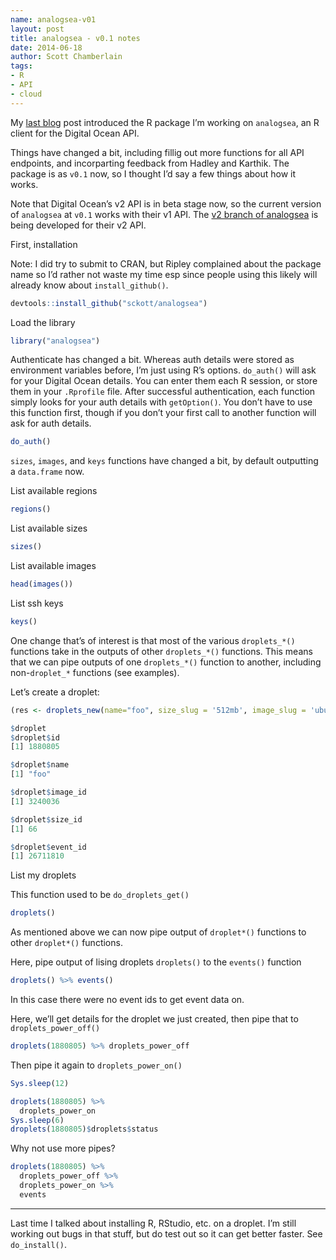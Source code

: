 ```yaml
---
name: analogsea-v01
layout: post
title: analogsea - v0.1 notes
date: 2014-06-18
author: Scott Chamberlain
tags:
- R
- API
- cloud
---
```



My [last blog ](http://recology.info/2014/05/analogsea/) post introduced the R package I'm working on `analogsea`, an R client for the Digital Ocean API. 

Things have changed a bit, including fillig out more functions for all API endpoints, and incorparting feedback from Hadley and Karthik. The package is as `v0.1` now, so I thought I'd say a few things about how it works. 

Note that Digital Ocean's v2 API is in beta stage now, so the current version of `analogsea` at `v0.1` works with their v1 API. The [v2 branch of analogsea](https://github.com/sckott/analogsea/tree/v2) is being developed for their v2 API.

First, installation

Note: I did try to submit to CRAN, but Ripley complained about the package name so I'd rather not waste my time esp since people using this likely will already know about `install_github()`.

```r
devtools::install_github("sckott/analogsea")
```

Load the library

```r
library("analogsea")
```

Authenticate has changed a bit. Whereas auth details were stored as environment variables before, I'm just using R's options. `do_auth()` will ask for your Digital Ocean details. You can enter them each R session, or store them in your `.Rprofile` file. After successful authentication, each function simply looks for your auth details with `getOption()`.  You don't have to use this function first, though if you don't your first call to another function will ask for auth details. 

```r
do_auth()
```

`sizes`, `images`, and `keys` functions have changed a bit, by default outputting a `data.frame` now. 

List available regions

```r
regions()
```

List available sizes

```r
sizes()
```

List available images

```r
head(images())
```

List ssh keys

```r
keys()
```

One change that's of interest is that most of the various `droplets_*()` functions take in the outputs of other `droplets_*()` functions. This means that we can pipe outputs of one `droplets_*()` function to another, including non-`droplet_*` functions (see examples). 

Let's create a droplet:

```r
(res <- droplets_new(name="foo", size_slug = '512mb', image_slug = 'ubuntu-14-04-x64', region_slug = 'sfo1', ssh_key_ids = 89103))
```

```r
$droplet
$droplet$id
[1] 1880805

$droplet$name
[1] "foo"

$droplet$image_id
[1] 3240036

$droplet$size_id
[1] 66

$droplet$event_id
[1] 26711810
```

List my droplets

This function used to be `do_droplets_get()`

```r
droplets()
```

As mentioned above we can now pipe output of `droplet*()` functions to other `droplet*()` functions. 

Here, pipe output of lising droplets `droplets()` to the `events()` function

```r
droplets() %>% events()
```

In this case there were no event ids to get event data on. 

Here, we'll get details for the droplet we just created, then pipe that to `droplets_power_off()`

```r
droplets(1880805) %>% droplets_power_off
```

Then pipe it again to `droplets_power_on()`

```r
Sys.sleep(12)
```

```r
droplets(1880805) %>% 
  droplets_power_on
Sys.sleep(6)
droplets(1880805)$droplets$status
```

Why not use more pipes?

```r
droplets(1880805) %>% 
  droplets_power_off %>%
  droplets_power_on %>%
  events
```

-------

Last time I talked about installing R, RStudio, etc. on a droplet. I'm still working out bugs in that stuff, but do test out so it can get better faster. See `do_install()`.